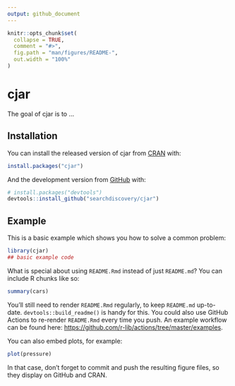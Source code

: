 ```yaml
---
output: github_document
---
```


<!-- README.md is generated from README.Rmd. Please edit that file -->

```r
knitr::opts_chunk$set(
  collapse = TRUE,
  comment = "#>",
  fig.path = "man/figures/README-",
  out.width = "100%"
)
```

# cjar

<!-- badges: start -->
<!-- badges: end -->

The goal of cjar is to ...

## Installation

You can install the released version of cjar from [CRAN](https://CRAN.R-project.org) with:

``` r
install.packages("cjar")
```

And the development version from [GitHub](https://github.com/) with:

``` r
# install.packages("devtools")
devtools::install_github("searchdiscovery/cjar")
```
## Example

This is a basic example which shows you how to solve a common problem:

```r
library(cjar)
## basic example code
```

What is special about using `README.Rmd` instead of just `README.md`? You can include R chunks like so:

```r
summary(cars)
```

You'll still need to render `README.Rmd` regularly, to keep `README.md` up-to-date. `devtools::build_readme()` is handy for this. You could also use GitHub Actions to re-render `README.Rmd` every time you push. An example workflow can be found here: <https://github.com/r-lib/actions/tree/master/examples>.

You can also embed plots, for example:

```r
plot(pressure)
```

In that case, don't forget to commit and push the resulting figure files, so they display on GitHub and CRAN.

